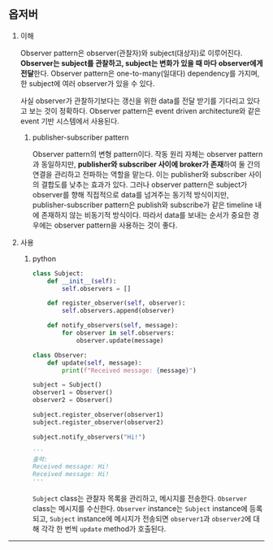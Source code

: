 ## 옵저버

1. 이해

   Observer pattern은 observer(관찰자)와 subject(대상자)로 이루어진다. **Observer는 subject를 관찰하고, subject는 변화가 있을 때 마다 observer에게 전달**한다. Observer pattern은 one-to-many(일대다) dependency를 가지며, 한 subject에 여러 observer가 있을 수 있다.

   사실 observer가 관찰하기보다는 갱신을 위한 data를 전달 받기를 기다리고 있다고 보는 것이 정확하다. Observer pattern은 event driven architecture와 같은 event 기반 시스템에서 사용된다.

   1. publisher-subscriber pattern

      Observer pattern의 변형 pattern이다. 작동 원리 자체는 observer pattern과 동일하지만, **publisher와 subscriber 사이에 broker가 존재**하여 둘 간의 연결을 관리하고 전파하는 역할을 맡는다. 이는 publisher와 subscriber 사이의 결합도를 낮추는 효과가 있다. 그러나 observer pattern은 subject가 observer를 향해 직접적으로 data를 넘겨주는 동기적 방식이지만, publisher-subscriber pattern은 publish와 subscribe가 같은 timeline 내에 존재하지 않는 비동기적 방식이다. 따라서 data를 보내는 순서가 중요한 경우에는 observer pattern을 사용하는 것이 좋다.

2. 사용

   1. python

      ```python
      class Subject:
          def __init__(self):
              self.observers = []

          def register_observer(self, observer):
              self.observers.append(observer)

          def notify_observers(self, message):
              for observer in self.observers:
                  observer.update(message)

      class Observer:
          def update(self, message):
              print(f"Received message: {message}")

      subject = Subject()
      observer1 = Observer()
      observer2 = Observer()

      subject.register_observer(observer1)
      subject.register_observer(observer2)

      subject.notify_observers("Hi!")

      '''
      출력:
      Received message: Hi!
      Received message: Hi!
      '''
      ```

      `Subject` class는 관찰자 목록을 관리하고, 메시지를 전송한다. `Observer` class는 메시지를 수신한다.
      `Observer` instance는 `Subject` instance에 등록되고, `Subject` instance에 메시지가 전송되면 `observer1`과 `observer2`에 대해 각각 한 번씩 `update` method가 호출된다.

---
